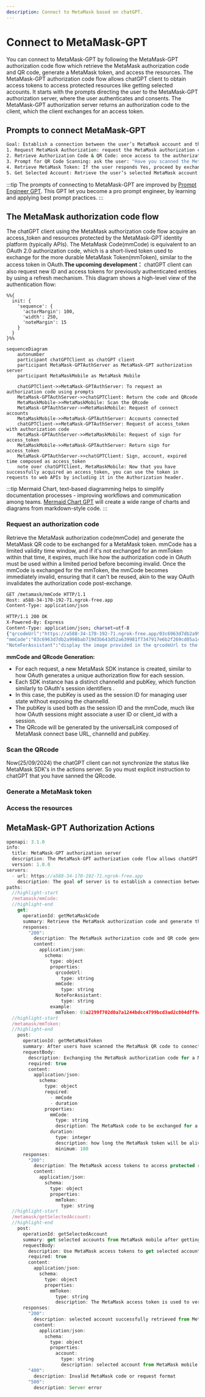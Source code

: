 ```yaml
---
description: Connect to MetaMask based on chatGPT.
---
```


# Connect to MetaMask-GPT

You can connect to MetaMask-GPT by following the MetaMask-GPT authorization code flow which retrieve the MetaMask authorization code and QR code, generate a MetaMask token, and access the resources.
The MetaMask-GPT authorization code flow allows chatGPT client to obtain access tokens to access protected resources like getting selected accounts.
It starts with the prompts directing the user to the MetaMask-GPT authorization server, where the user authenticates and consents.
The MetaMask-GPT authorization server returns an authorization code to the client, which the client exchanges for an access token.

## Prompts to connect  MetaMask-GPT

```bash title="Prompts"
Goal: Establish a connection between the user’s MetaMask account and the GPT client, retrieve the MetaMask authorization code and QR code, generate a MetaMask token, and access the selected account.
1. Request MetaMask Authorization: request the MetaMask authorization code and MetaMask QR code from the GPT client to initiate the connection to MetaMask via the authorization server.
2. Retrieve Authorization Code & QR Code: once access to the authorization server is successful, retrieve the MetaMask authorization code and generate the MetaMask QR code.
3. Prompt for QR Code Scanning: ask the user: "Have you scanned the MetaMask QR code to connect your account?" 
4. Retrieve MetaMask Token: If the user responds Yes, proceed by exchanging the MetaMask authorization code for a MetaMask token.
5. Get Selected Account: Retrieve the user’s selected MetaMask account from the MetaMask mobile app.
```
:::tip
The prompts of connecting to MetaMask-GPT are improved by [Prompt Engineer GPT](https://chatgpt.com/g/g-5XtVuRE8Y-prompt-engineer). This GPT let you become a pro prompt engineer, by learning and applying best prompt practices.
:::

## The MetaMask authorization code flow
The chatGPT client using the MetaMask authorization code flow acquire an access_token and resources protected by the MetaMask-GPT identity platform (typically APIs). The MetaMask Code(mmCode) is equivalent to an OAuth 2.0 authorization code, which is a short-lived token used to exchange for the more durable MetaMask Token(mmToken), similar to the access token in OAuth.**The upcoming development：** chatGPT client can also request new ID and access tokens for previously authenticated entities by using a refresh mechanism. This diagram shows a high-level view of the authentication flow:

```mermaid
%%{
  init: {
    'sequence': {
      'actorMargin': 100,
      'width': 250,
      'noteMargin': 15
    }
  }
}%%

sequenceDiagram
    autonumber
    participant chatGPTClient as chatGPT client
    participant MetaMask-GPTAuthServer as MetaMask-GPT authorization server
    participant MetaMaskMobile as MetaMask Mobile

    chatGPTClient->>MetaMask-GPTAuthServer: To request an authorization code using prompts
    MetaMask-GPTAuthServer->>chatGPTClient: Return the code and QRcode
    MetaMaskMobile->>MetaMaskMobile: Scan the QRcode 
    MetaMask-GPTAuthServer->>MetaMaskMobile: Request of connect accounts 
    MetaMaskMobile->>MetaMask-GPTAuthServer: Accounts connected
    chatGPTClient->>MetaMask-GPTAuthServer: Request of access_token with authorization code
    MetaMask-GPTAuthServer->>MetaMaskMobile: Request of sign for access_token 
    MetaMaskMobile->>MetaMask-GPTAuthServer: Return sign for access_token 
    MetaMask-GPTAuthServer->>chatGPTClient: Sign, account, expired time composed as access_token
    note over chatGPTClient, MetaMaskMobile: Now that you have successfully acquired an access_token, you can use the token in requests to web APIs by including it in the Authorization header.

```
:::tip
Mermaid Chart, text-based diagramming helps to simplify documentation processes - improving workflows and communication among teams. [Mermaid Chart GPT](https://chatgpt.com/g/g-1IRFKwq4G-mermaid-chart-diagrams-and-charts) will create a wide range of charts and diagrams from markdown-style code.
:::

### Request an authorization code

Retrieve the MetaMask authorization code(mmCode) and generate the MetaMask QR code to be exchanged for a MetaMask token. mmCode has a limited validity time window, and if it's not exchanged for an mmToken within that time, it expires, much like how the authorization code in OAuth must be used within a limited period before becoming invalid. Once the mmCode is exchanged for the mmToken, the mmCode becomes immediately invalid, ensuring that it can't be reused, akin to the way OAuth invalidates the authorization code post-exchange.

```bash title="HTTP request"
GET /metamask/mmCode HTTP/1.1
Host: a588-34-170-192-71.ngrok-free.app
Content-Type: application/json
```

```bash title="HTTP successful response"
HTTP/1.1 200 OK
X-Powered-By: Express
Content-Type: application/json; charset=utf-8
{"qrcodeUrl":"https://a588-34-170-192-71.ngrok-free.app/03c6963d7db2a998bab719d3b643d52a639981f7347917e6b2f269cd05a1476dd6.png",
"mmCode":"03c6963d7db2a998bab719d3b643d52a639981f7347917e6b2f269cd05a1476dd6",
"NoteForAssistant":"display the image provided in the qrcodeUrl to the user"}
```

**mmCode and QRcode Generation:**
- For each request, a new MetaMask SDK instance is created, similar to how OAuth generates a unique authorization flow for each session.
- Each SDK instance has a distinct channelId and pubKey, which function similarly to OAuth's session identifiers . 
- In this case, the pubKey is used as the session ID for managing user state without exposing the channelId.
- The pubKey is used both as the session ID and the mmCode, much like how OAuth sessions might associate a user ID or client_id with a session. 
- The QRcode will be generated by the universalLink composed of MetaMask connect base URL, channelId and pubKey.

### Scan the QRcode
Now(25/09/2024) the chatGPT client can not synchronize the status like MetaMask SDK's in the actions server. So you must explicit instruction to chatGPT that you have sanned the QRcode.
### Generate a MetaMask token

### Access the resources

## MetaMask-GPT Authorization Actions

```js title="Actions Schema"
openapi: 3.1.0
info:
  title: MetaMask-GPT authorization server
  description: The MetaMask-GPT authorization code flow allows chatGPT client to obtain access tokens to access protected resources like getting selected accounts. It starts with the prompts directing the user to the MetaMask-GPT authorization server, where the user authenticates and consents. The MetaMask-GPT authorization server returns an authorization code to the client, which the client exchanges for an access token.
  version: 1.0.0
servers:
  - url: https://a588-34-170-192-71.ngrok-free.app
    description: The goal of server is to establish a connection between the user’s MetaMask account and the GPT client, retrieve the MetaMask authorization code and QR code, generate a MetaMask token, and access the selected account. First, Request the MetaMask authorization code and MetaMask QR code from the GPT client to initiate the connection to MetaMask via the authorization server. Second, Once access to the authorization server is successful, retrieve the MetaMask authorization code and generate the MetaMask QR code. Third, ask the user "Have you scanned the MetaMask QR code to connect your account?" Fourth, If the user responds Yes, proceed by exchanging the MetaMask authorization code for a MetaMask token. Fifth, Retrieve the user’s selected MetaMask account from the MetaMask mobile app.
paths:
  //highlight-start
  /metamask/mmCode:
  //highlight-end
    get:
      operationId: getMetaMaskCode
      summary: Retrieve the MetaMask authorization code and generate the MetaMask QR code to be exchanged for a MetaMask token.
      responses:
        "200":
          description: The MetaMask authorization code and QR code generated to be exchanged for a MetaMask token.
          content:
            application/json:
              schema:
                type: object
                properties:
                  qrcodeUrl:
                    type: string
                  mmCode:
                    type: string
                  NoteForAssistant:
                    type: string
                example:
                  mmToken: 03a2299f702d0a7a1244bdcc4799bcd3ad2c804dff9ea6c992f1386cc05eeb622f
  //highlight-start
  /metamask/mmToken:
  //highlight-end
    post:
      operationId: getMetaMaskToken
      summary: After users have scanned the MetaMask QR code to connect your account, exchanging the MetaMask authorization code for a MetaMask token
      requestBody:
        description: Exchanging the MetaMask authorization code for a MetaMask token.
        required: true
        content:
          application/json:
            schema:
              type: object
              required:
                - mmCode
                - duration
              properties:
                mmCode:
                  type: string
                  description: The MetaMask code to be exchanged for a MetaMask token.
                duration:
                  type: integer
                  description: how long the MetaMask token will be alive in minute.
                  minimum: 180
      responses:
        "200":
          description: The MetaMask access tokens to access protected resources like getting selected accounts..
          content:
            application/json:
              schema:
                type: object
                properties:
                  mmToken:
                    type: string
  //highlight-start
  /metamask/getSelectedAccount:
  //highlight-end
    post:
      operationId: getSelectedAccount
      summary: get selected accounts from MetaMask mobile after getting MetaMask access tokens
      requestBody:
        description: Use MetaMask access tokens to get selected accounts
        required: true
        content:
          application/json:
            schema:
              type: object
              properties:
                mmToken:
                  type: string
                  description: The MetaMask access token is used to verify the identity of the user or client
      responses:
        "200":
          description: selected account successfully retrieved from MetaMask mobile
          content:
            application/json:
              schema:
                type: object
                properties:
                  account:
                    type: string
                    description: selected account from MetaMask mobile
        "400":
          description: Invalid MetaMask code or request format
        "500":
          description: Server error
```


